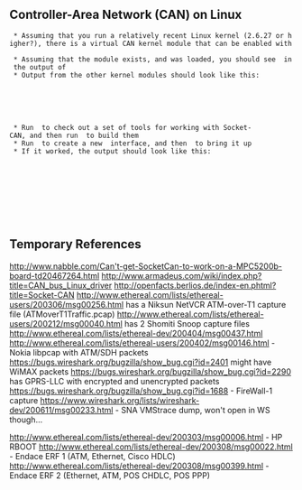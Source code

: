 ==Controller-Area Network (CAN) on Linux==
  * Assuming that you run a relatively recent Linux kernel (2.6.27 or higher?), there is a virtual CAN kernel module that can be enabled with {{{modprobe can can-raw vcan}}}
  * Assuming that the module exists, and was loaded, you should see {{{vcan: Virtual CAN interface driver}}} in the output of {{{dmesg}}}
  * Output from the other kernel modules should look like this:
{{{vcan: Virtual CAN interface driver}}}<br/>{{{can: controller area network core (rev 20081130 abi 8)}}}<br/>{{{NET: Registered protocol family 29}}}<br/>{{{can: raw protocol (rev 20081130)}}}
  * Run {{{svn checkout svn://svn.berlios.de/socketcan/trunk socketcan}}} to check out a set of tools for working with Socket-CAN, and then run {{{cd socketcan/can-utils && make}}} to build them
  * Run {{{sudo ./vcan create}}} to create a new {{{vcan0}}} interface, and then {{{sudo ifconfig vcan0 up}}} to bring it up
  * If it worked, the output should look like this:

{{{[tyson@nagasaki can-utils]$ sudo ifconfig vcan0}}}<br/>
{{{vcan0     Link encap:UNSPEC  HWaddr 00-00-00-00-00-00-00-00-00-00-00-00-00-00-00-00}}}<br/>
          {{{NOARP  MTU:16  Metric:1}}}<br/>
          {{{RX packets:0 errors:0 dropped:0 overruns:0 frame:0}}}<br/>
          {{{TX packets:0 errors:0 dropped:0 overruns:0 carrier:0}}}<br/>
          {{{collisions:0 txqueuelen:0}}}<br/>
          {{{RX bytes:0 (0.0 b)  TX bytes:0 (0.0 b)}}}

==Temporary References==

http://www.nabble.com/Can't-get-SocketCan-to-work-on-a-MPC5200b-board-td20467264.html
http://www.armadeus.com/wiki/index.php?title=CAN_bus_Linux_driver
http://openfacts.berlios.de/index-en.phtml?title=Socket-CAN
http://www.ethereal.com/lists/ethereal-users/200306/msg00256.html has a Niksun NetVCR ATM-over-T1 capture file (ATMoverT1Traffic.pcap)
http://www.ethereal.com/lists/ethereal-users/200212/msg00040.html has 2 Shomiti Snoop capture files
http://www.ethereal.com/lists/ethereal-dev/200404/msg00437.html
http://www.ethereal.com/lists/ethereal-users/200402/msg00146.html - Nokia libpcap with ATM/SDH packets
https://bugs.wireshark.org/bugzilla/show_bug.cgi?id=2401 might have WiMAX packets
https://bugs.wireshark.org/bugzilla/show_bug.cgi?id=2290 has GPRS-LLC with encrypted and unencrypted packets
https://bugs.wireshark.org/bugzilla/show_bug.cgi?id=1688 - FireWall-1 capture
https://www.wireshark.org/lists/wireshark-dev/200611/msg00233.html - SNA VMStrace dump, won't open in WS though...

http://www.ethereal.com/lists/ethereal-dev/200303/msg00006.html - HP RBOOT
http://www.ethereal.com/lists/ethereal-dev/200308/msg00022.html - Endace ERF 1 (ATM, Ethernet, Cisco HDLC)
http://www.ethereal.com/lists/ethereal-dev/200308/msg00399.html - Endace ERF 2 (Ethernet, ATM, POS CHDLC, POS PPP)